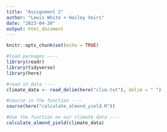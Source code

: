 ```yaml
---
title: "Assignment 2"
author: "Lewis White + Hailey Veirs"
date: "2023-04-20"
output: html_document
---
```


```r
knitr::opts_chunk$set(echo = TRUE)
```

```r
#load packages ----
library(readr)
library(tidyverse)
library(here)
```

```r
#read in data ----
climate_data <- read_delim(here("clim.txt"), delim = " ")

#source in the function ----
source(here("calculate_almond_yield.R"))

#Use the function on our climate data ----
calculate_almond_yield(climate_data)
```



